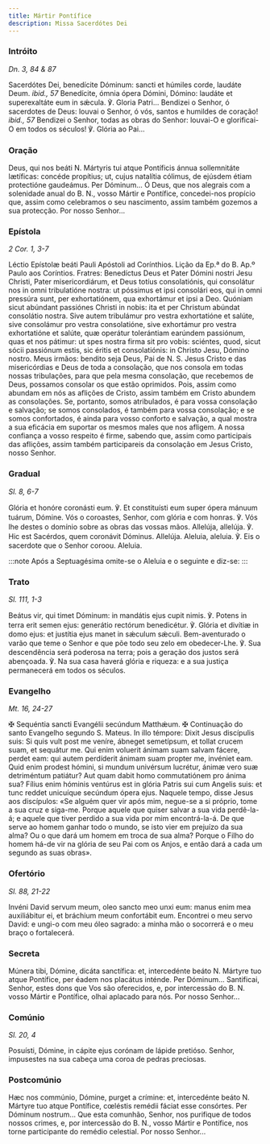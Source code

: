 ```yaml
---
title: Mártir Pontífice
description: Missa Sacerdótes Dei
---
```


### Intróito

<em>Dn. 3, 84 & 87</em>

<div class="side-by-side not-content">
  <span>
    Sacerdótes Dei, benedícite Dóminum: sancti et húmiles corde, laudáte Deum.
    <em>ibid., 57</em> Benedícite, ómnia ópera Dómini, Dómino: laudáte et superexaltáte
    eum in sǽcula. ℣. Gloria Patri...
  </span>
  <span>
    Bendizei o Senhor, ó sacerdotes de Deus: louvai o Senhor, ó vós, santos e
    humildes de coração! <em>ibid., 57</em> Bendizei o Senhor, todas as obras do
    Senhor: louvai-O e glorificai-O em todos os séculos! ℣. Glória ao Pai...
  </span>
</div>

### Oração

<div class="side-by-side not-content">
  <span>
    Deus, qui nos beáti <span class="text-red-500">N.</span> Mártyris tui atque
    Pontíficis ánnua sollemnitáte lætíficas: concéde propítius; ut, cujus
    natalítia cólimus, de ejúsdem étiam protectióne gaudeámus. Per Dóminum...
  </span>
  <span>
    Ó Deus, que nos alegrais com a solenidade anual do B.
    <span class="text-red-500">N.</span>, vosso Mártir e Pontífice, concedei-nos
    propício que, assim como celebramos o seu nascimento, assim também gozemos a
    sua protecção. Por nosso Senhor...
  </span>
</div>

### Epístola

<em>2 Cor. 1, 3-7</em>

<div class="side-by-side not-content">
  <span>Léctio Epístolæ beáti Pauli Apóstoli ad Corínthios.</span>
  <span>Lição da Ep.ª do B. Ap.º Paulo aos Coríntios.</span>
  <span>
    Fratres: Benedíctus Deus et Pater Dómini nostri Jesu Christi, Pater
    misericordiárum, et Deus totíus consolatiónis, qui consolátur nos in omni
    tribulatióne nostra: ut póssimus et ipsi consolári eos, qui in omni pressúra
    sunt, per exhortatiónem, qua exhortámur et ipsi a Deo. Quóniam sicut
    abúndant passiónes Christi in nobis: ita et per Christum abúndat consolátio
    nostra. Sive autem tribulámur pro vestra exhortatióne et salúte, sive
    consolámur pro vestra consolatióne, sive exhortámur pro vestra exhortatióne
    et salúte, quæ operátur tolerántiam earúndem passiónum, quas et nos pátimur:
    ut spes nostra firma sit pro vobis: sciéntes, quod, sicut sócii passiónum
    estis, sic éritis et consolatiónis: in Christo Jesu, Dómino nostro.
  </span>
  <span>
    Meus irmãos: bendito seja Deus, Pai de N. S. Jesus Cristo e das
    misericórdias e Deus de toda a consolação, que nos consola em todas nossas
    tribulações, para que pela mesma consolação, que recebemos de Deus, possamos
    consolar os que estão oprimidos. Pois, assim como abundam em nós as aflições
    de Cristo, assim também em Cristo abundem as consolações. Se, portanto,
    somos atribulados, é para vossa consolação e salvação; se somos consolados,
    é também para vossa consolação; e se somos confortados, é ainda para vosso
    conforto e salvação, a qual mostra a sua eficácia em suportar os mesmos
    males que nos afligem. A nossa confiança a vosso respeito é firme, sabendo
    que, assim como participais das aflições, assim também participareis da
    consolação em Jesus Cristo, nosso Senhor.
  </span>
</div>

### Gradual

<em>Sl. 8, 6-7</em>

<div class="side-by-side not-content">
  <span>
    Glória et honóre coronásti eum. ℣. Et constituísti eum super ópera mánuum
    tuárum, Dómine.
  </span>
  <span>
    Vós o coroastes, Senhor, com glória e com honras. ℣. Vós lhe destes o
    domínio sobre as obras das vossas mãos.
  </span>
  <span>
    Allelúja, allelúja. ℣. Hic est Sacérdos, quem coronávit Dóminus. Allelúja.
  </span>
  <span>
    Aleluia, aleluia. ℣. Eis o sacerdote que o Senhor coroou. Aleluia.
  </span>
</div>

:::note
Após a Septuagésima omite-se o Aleluia e o seguinte e diz-se:
:::

### Trato

<em>Sl. 111, 1-3</em>

<div class="side-by-side not-content">
  <span>
    Beátus vir, qui timet Dóminum: in mandátis ejus cupit nimis. ℣. Potens in
    terra erit semen ejus: generátio rectórum benedicétur. ℣. Glória et divítiæ
    in domo ejus: et justítia ejus manet in sǽculum sǽculi.
  </span>
  <span>
    Bem-aventurado o varão que teme o Senhor e que põe todo seu zelo em
    obedecer-Lhe. ℣. Sua descendência será poderosa na terra; pois a geração dos
    justos será abençoada. ℣. Na sua casa haverá glória e riqueza: e a sua
    justiça permanecerá em todos os séculos.
  </span>
</div>

### Evangelho

<em>Mt. 16, 24-27</em>

<div class="side-by-side not-content">
  <span>
    <span class="cross text-red-500">✠</span> Sequéntia sancti Evangélii
    secúndum Matthǽum.
  </span>
  <span>
    <span class="cross text-red-500">✠</span> Continuação do santo Evangelho
    segundo S. Mateus.
  </span>
  <span>
    In illo témpore: Dixit Jesus discípulis suis: Si quis vult post me veníre,
    ábneget semetípsum, et tollat crucem suam, et sequátur me. Qui enim voluerit
    ánimam suam salvam fácere, perdet eam: qui autem perdíderit ánimam suam
    propter me, invéniet eam. Quid enim prodest hómini, si mundum univérsum
    lucrétur, ánimæ vero suæ detriméntum patiátur? Aut quam dabit homo
    commutatiónem pro ánima sua? Fílius enim hóminis ventúrus est in glória
    Patris sui cum Angelis suis: et tunc reddet unicuíque secúndum ópera ejus.
  </span>
  <span>
    Naquele tempo, disse Jesus aos discípulos: «Se alguém quer vir após mim,
    negue-se a si próprio, tome a sua cruz e siga-me. Porque aquele que quiser
    salvar a sua vida perdê-la-á; e aquele que tiver perdido a sua vida por mim
    encontrá-la-á. De que serve ao homem ganhar todo o mundo, se isto vier em
    prejuízo da sua alma? Ou o que dará um homem em troca de sua alma? Porque o
    Filho do homem há-de vir na glória de seu Pai com os Anjos, e então dará a
    cada um segundo as suas obras».
  </span>
</div>

### Ofertório

<em>Sl. 88, 21-22</em>

<div class="side-by-side not-content">
  <span>
    Invéni David servum meum, oleo sancto meo unxi eum: manus enim mea
    auxiliábitur ei, et bráchium meum confortábit eum.
  </span>
  <span>
    Encontrei o meu servo David: e ungi-o com meu óleo sagrado: a minha mão o
    socorrerá e o meu braço o fortalecerá.
  </span>
</div>

### Secreta

<div class="side-by-side not-content">
  <span>
    Múnera tibi, Dómine, dicáta sanctífica: et, intercedénte beáto
    <span class="text-red-500">N.</span>
    Mártyre tuo atque Pontífice, per éadem nos placátus inténde. Per Dóminum...
  </span>
  <span>
    Santificai, Senhor, estes dons que Vos são oferecidos, e, por intercessão do
    B. <span class="text-red-500">N.</span> vosso Mártir e Pontífice, olhai
    aplacado para nós. Por nosso Senhor...
  </span>
</div>

### Comúnio

<em>Sl. 20, 4</em>

<div class="side-by-side not-content">
  <span>Posuísti, Dómine, in cápite ejus corónam de lápide pretióso.</span>
  <span>Senhor, impusestes na sua cabeça uma coroa de pedras preciosas.</span>
</div>

### Postcomúnio

<div class="side-by-side not-content">
  <span>
    Hæc nos commúnio, Dómine, purget a crímine: et, intercedénte beáto
    <span class="text-red-500">N.</span> Mártyre tuo atque Pontífice, cœléstis remédii
    fáciat esse consórtes. Per Dóminum nostrum...
  </span>
  <span>
    Que esta comunhão, Senhor, nos purifique de todos nossos crimes, e, por
    intercessão do B. <span class="text-red-500">N.</span>, vosso Mártir e
    Pontífice, nos torne participante do remédio celestial. Por nosso Senhor...
  </span>
</div>
